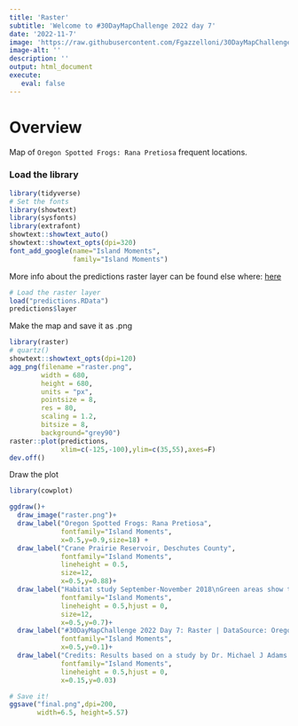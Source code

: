 ```yaml
---
title: 'Raster'
subtitle: 'Welcome to #30DayMapChallenge 2022 day 7'
date: '2022-11-7'
image: 'https://raw.githubusercontent.com/Fgazzelloni/30DayMapChallenge/master/2022/day7_raster/day7_raster.png'
image-alt: ''
description: ''
output: html_document
execute: 
   eval: false
---
```


# Overview

Map of `Oregon Spotted Frogs: Rana Pretiosa` frequent locations.




### Load the library
```r
library(tidyverse)
# Set the fonts
library(showtext)
library(sysfonts)
library(extrafont)
showtext::showtext_auto()
showtext::showtext_opts(dpi=320)
font_add_google(name="Island Moments",
                family="Island Moments")
```


More info about the predictions raster layer can be found else where: [here](https://fgazzelloni.github.io/How-to-Spatial-Modeling-with-R/)

```r
# Load the raster layer
load("predictions.RData")
predictions$layer
```

Make the map and save it as .png
```r
library(raster)
# quartz()
showtext::showtext_opts(dpi=120)
agg_png(filename ="raster.png",
        width = 680,
        height = 680,
        units = "px",
        pointsize = 8,
        res = 80,
        scaling = 1.2,
        bitsize = 8,
        background="grey90")
raster::plot(predictions,
             xlim=c(-125,-100),ylim=c(35,55),axes=F)
dev.off()
```

Draw the plot
```r
library(cowplot)

ggdraw()+
  draw_image("raster.png")+
  draw_label("Oregon Spotted Frogs: Rana Pretiosa",
             fontfamily="Island Moments",
             x=0.5,y=0.9,size=18) +
  draw_label("Crane Prairie Reservoir, Deschutes County",
             fontfamily="Island Moments",
             lineheight = 0.5,
             size=12,
             x=0.5,y=0.88)+
  draw_label("Habitat study September-November 2018\nGreen areas show the most probable spotting locations\nas result of the prediction",
             fontfamily="Island Moments",
             lineheight = 0.5,hjust = 0,
             size=12,
             x=0.5,y=0.7)+
  draw_label("#30DayMapChallenge 2022 Day 7: Raster | DataSource: Oregon Spotted Frogs: Rana Pretiosa\nMap: Federica Gazzelloni (@fgazzelloni)",
             fontfamily="Island Moments",
             x=0.5,y=0.1)+
  draw_label("Credits: Results based on a study by Dr. Michael J Adams from the Forest and Rangeland Ecosystem Science Center in Oregon.",
             fontfamily="Island Moments",
             lineheight = 0.5,hjust = 0,
             x=0.15,y=0.03)

# Save it!
ggsave("final.png",dpi=200,
       width=6.5, height=5.57)


```
